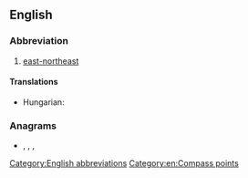 {{also|ene|Ene|êne|eñe|enë|-ene|-ené}}
==English==

===Abbreviation===
{{rfc-header|Abbreviation}}
{{head|en|abbreviation}}

# [[east-northeast]]

====Translations====
{{trans-top|east-northeast}}
* Hungarian: {{t+|hu|KÉK}}
{{trans-mid}}
{{trans-bottom}}

===Anagrams===
* {{l|en|e'en}}, {{l|en|een}}, {{l|en|nee}}, {{l|en|née}}

[[Category:English abbreviations]]
[[Category:en:Compass points]]